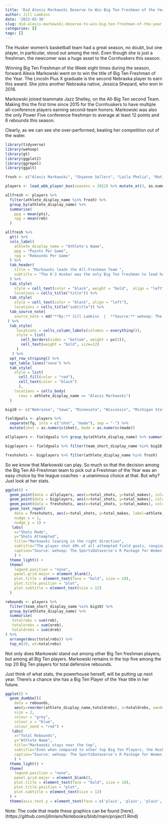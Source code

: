 ```yaml
---
title: 'Did Alexis Markowski Deserve to Win Big Ten Freshman of the Year? '
author: Jill Lamkins
date: '2022-03-30'
slug: did-alexis-markowski-deserve-to-win-big-ten-freshman-of-the-year
categories: []
tags: []
---
```


The Husker women's basketball team had a great season, no doubt, but one player, in particular, stood out among the rest. Even though she is just a freshman, the newcomer was a huge asset to the Cornhuskers this season. 

Winning Big Ten Freshman of the Week eight times during the season, forward Alexis Markowski went on to win the title of Big Ten Freshman of the Year. The Lincoln Pius X graduate is the second Nebraska player to earn this award. She joins another Nebraska native, Jessica Shepard, who won in 2016. 

Markowski joined teammate Jazz Shelley, on the All-Big Ten second Team. Making this the first time since 2015 for the Cornhuskers to have multiple all-conference players earning second-team honors. Markowski was also the only Power Five conference freshman to average at least 12 points and 6 rebounds this season.

Clearly, as we can see she over-performed, beating her competition out of the water. 
```r
library(tidyverse)
library(wehoop)
library(gt)
library(ggplot2)
library(ggrepel)
library(ggalt)
```

```r
frosh <- c("Alexis Markowski", "Shyanne Sellers", "Laila Phelia", "Matilda Ekh", "Leilani Kapinus")

players <- load_wbb_player_box(seasons = 2022) %>% mutate_at(3, as.numeric) %>% mutate_at(7:15, as.numeric)
```

```r
allfresh <- players %>%
  filter(athlete_display_name %in% frosh) %>%
  group_by(athlete_display_name) %>%
  summarise(
    ppg = mean(pts),
    rpg = mean(reb)
  )
```

```r
allfresh %>%
  gt() %>%
  cols_label(
    athlete_display_name = "Athlete's Name",
    ppg = "Points Per Game",
    rpg = "Rebounds Per Game"
  ) %>%
  tab_header(
    title = "Markowski leads the All-Freshman Team ",
    subtitle = "The 6'3 Husker was the only Big Ten freshman to lead her team in scoring and rebounding"
  ) %>%
  tab_style(
    style = cell_text(color = "black", weight = "bold",  align = "left"),
    locations = cells_title("title")) %>% 
  tab_style(
    style = cell_text(color = "black", align = "left"),
    locations = cells_title("subtitle")) %>%
  tab_source_note(
    source_note = md("**By:** Jill Lamkins  |  **Source:** wehoop: The SportsDataverse's R Package for Women's Basketball Data")
 ) %>%
  tab_style(
     locations = cells_column_labels(columns = everything()),
     style = list(
       cell_borders(sides = "bottom", weight = px(3)),
       cell_text(weight = "bold", size=12)
     )
   ) %>%
  opt_row_striping() %>%
  opt_table_lines("none") %>%
  tab_style(
    style = list(
      cell_fill(color = "red"),
      cell_text(color = "black")
      ),
    locations = cells_body(
      rows = athlete_display_name == "Alexis Markowski")
  )
```

```r
big10 <- c("Nebraska", "Iowa", "Minnesota", "Wisconsin", "Michigan State", "Michigan", "Purdue", "Illinois", "Rutgers", "Northwestern", "Maryland", "Ohio State", "Indiana", "Penn State")

fieldgoals <- players %>%
  separate(fg, into = c("shot", "made"), sep = "-") %>%
  mutate(shot = as.numeric(shot), made = as.numeric(made))

allplayers <- fieldgoals %>% group_by(athlete_display_name) %>% summarise(total_shots = sum(shot), total_makes = sum(made))

bigplayers <- fieldgoals %>% filter(team_short_display_name %in% big10) %>% group_by(athlete_display_name) %>% summarise(total_shots = sum(shot), total_makes = sum(made))

freshshots <- bigplayers %>% filter(athlete_display_name %in% frosh)
```

So we know that Markowski can play. So much so that the decision among the Big Ten All-Freshman team to pick out a Freshman of the Year was an easy choice by the league coaches - a unanimous choice at that. But why? Just look at her stats. 
```r
ggplot() +
  geom_point(data = allplayers, aes(x=total_shots, y=total_makes), color = "grey", alpha=.1) +
  geom_point(data = bigplayers, aes(x=total_shots, y=total_makes), color = "blue", alpha=.2) +
  geom_point(data = freshshots, aes(x=total_shots, y=total_makes), color = "red") +
  geom_text_repel(
    data = freshshots, aes(x=total_shots, y=total_makes, label=athlete_display_name),
    nudge_x = 1,
    nudge_y = 1) +
   labs(
    x="Shots Made", 
    y="Shots Attempted", 
    title="Markowski leaning in the right direction", 
    subtitle="The player shot 49% of all attempted field goals, ranging towards the top of all Big Ten players", 
    caption="Source: wehoop: The SportsDataverse's R Package for Women's Basketball Data | By Jill Lamkins"
    ) +
  theme_light() +
  theme(
    legend.position = "none",
    panel.grid.major = element_blank(),
    plot.title = element_text(face = "bold", size = 18),
    plot.title.position = "plot",
    plot.subtitle = element_text(size = 12)
  )
```

```r
rebounds <- players %>%
  filter(team_short_display_name %in% big10) %>%
  group_by(athlete_display_name) %>%
  summarise(
   totalrebs = sum(reb),
   totalorebs = sum(oreb),
   totaldrebs = sum(dreb)
) %>%
  arrange(desc(totalrebs)) %>%
  top_n(20, wt=totalrebs)
```

Not only does Markowski stand out among other Big Ten freshman players, but among all Big Ten players. Markowski remains in the top five among the top 20 Big Ten players for total defensive rebounds. 

Just think of what stats, the powerhouse herself, will be putting up next year. There's a chance she has a Big Ten Player of the Year title in her future.
```r
ggplot() +
  geom_dumbbell(
    data = rebounds, 
    aes(y=reorder(athlete_display_name,totaldrebs), x=totaldrebs, xend=totalorebs),
    size = 2,
    colour = "grey",
    colour_x = "blue",
    colour_xend = "red") +
   labs(
    x="Total Rebounds", 
    y="Athlete Name", 
    title="Markowski stays near the top", 
    subtitle="Even when compared to other top Big Ten Players, the Husker freshman's stats remain strong", 
    caption="Source: wehoop: The SportsDataverse's R Package for Women's Basketball Data | By Jill Lamkins"
    ) +
  theme_light() +
  theme(
    legend.position = "none",
    panel.grid.major = element_blank(),
    plot.title = element_text(face = "bold", size = 18),
    plot.title.position = "plot",
    plot.subtitle = element_text(size = 12)
  ) +
  theme(axis.text.y = element_text(face = c('plain', 'plain', 'plain', 'plain', 'plain', 'plain', 'plain', 'plain', 'plain', 'plain', 'plain', 'plain', 'plain', 'plain', 'plain', 'bold', 'plain', 'plain', 'plain', 'plain')))
```

Note: The code that made these graphics can be found [here].(https://github.com/jillmlam/Notebooks/blob/main/project1.Rmd)